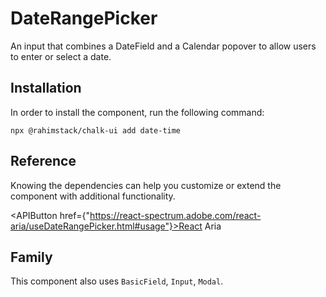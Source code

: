 
<Meta of={Stories} name="Info"/>

# DateRangePicker

An input that combines a DateField and a Calendar popover to allow users to enter or select a date.

## Installation

In order to install the component, run the following command:

```shell
npx @rahimstack/chalk-ui add date-time
```

## Reference

Knowing the dependencies can help you customize or extend the component with additional functionality.

<APIButton href={"https://react-spectrum.adobe.com/react-aria/useDateRangePicker.html#usage"}>React Aria</APIButton>

## Family

This component also uses `BasicField`, `Input`, `Modal`.
